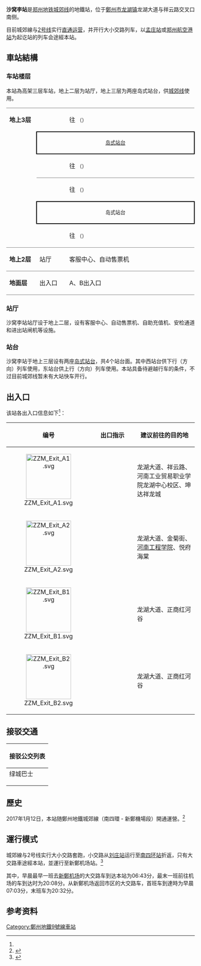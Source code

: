 {{Infobox station
|name = 沙窝李
|eng_name = SHAWOLI
|linecolour = {{郑州地铁颜色|C|s}}
|image = 
|caption = 
|country = {{CHN}}
|borough = [[河南省|河南省]][[郑州市|郑州市]][[新郑市|新郑市]]
|address = [[龍湖鎮_(新鄭市)|龙湖镇]]龙湖大道与祥云路交叉口南侧
|coordinates = 
|type = [[郑州地铁|郑州地铁]]车站
|code = 0938
|structure = 高架车站
|hall = 高架站厅
|line = {{郑州地铁线路名|C|full}}
|opened = 2017年1月12日
|exits = 2
|platform = 2座岛式站台 
|station_hours = 
|first = 
{{郑州地铁线路名|C|short}}
: 往{{郑州地铁起讫站|2|L}}：06:19
: 往{{郑州地铁起讫站|C|R}}：06:06<ref name="info9">{{cite web |url=https://www.zzmetro.com/lines/query/station/zid/10938#station |language= |title=站点信息 |publisher=郑州地铁集团 |date= |accessdate=2019年6月11日 |archive-date=2019年5月24日 |archive-url=https://web.archive.org/web/20190524030846/https://www.zzmetro.com/lines/query/station/zid/10938#station |dead-url=no }}</ref>
|last = 
{{郑州地铁线路名|C|short}}
: 往{{郑州地铁起讫站|2|L}}：22:53
: 往{{郑州地铁起讫站|C|R}}：22:06<ref name="info9" />
|adjacent=
{{Adjacent stations|system=ZZM
|line1=C|left1=十八里河|right1=双湖大道
}}
|route_map = 
}}

'''沙窝李站'''是[[郑州地铁|郑州地铁]][[郑州地铁城郊线|城郊线]]的地鐵站，位于[[鄭州市|鄭州市]][[龍湖鎮_(新鄭市)|龙湖镇]]龙湖大道与祥云路交叉口南侧。

目前城郊線与[[郑州地铁2号线|2号线]]实行[[直通运营|直通运营]]，并开行大小交路列车，以[[孟庄站_(地铁)|孟庄站]]或[[郑州航空港站_(地铁)|郑州航空港站]]为起讫站的列车会途經本站。

==車站結構==
=== 车站楼层 ===
本站為高架三层车站，地上二层为站厅，地上三层为两座岛式站台，供[[郑州地铁城郊线|城郊线]]使用。
{|border=0 cellspacing=0 cellpadding=3
|style="border-top:solid 1px gray;border-bottom:solid 1px gray;width:100px;vertical-align:top;" rowspan=6|'''地上3层'''
|style="border-top:solid 1px gray;width:100px;"|{{郑州地铁线路名|C}}
|style="border-top:solid 1px gray;width:550px;"|{{arrow|L}} 往{{郑州地铁起讫站|C|left}} <small>（{{stl|ZZM|十八里河}}）</small>
|-
|style="border-top:solid 2px black;border-right:solid 2px black;border-left:solid 2px black;border-bottom:solid 2px black;text-align:center;" colspan=2|<small>[[岛式站台|岛式站台]]</small>
|-
|style="border-bottom:solid 1px gray;"|{{郑州地铁线路名|C}}
|style="border-bottom:solid 1px gray;"|{{arrow|L}} 往{{郑州地铁起讫站|C|left}} <small>（{{stl|ZZM|十八里河}}）</small>
|-
|{{郑州地铁线路名|C}}
|往{{郑州地铁起讫站|C|right}} <small>（{{stl|ZZM|双湖大道}}） {{arrow|R}} 
|-
|style="border-top:solid 2px black;border-right:solid 2px black;border-left:solid 2px black;border-bottom:solid 2px black;text-align:center;" colspan=2|<small>岛式站台</small>
|-
|style="border-bottom:solid 1px gray;"|{{郑州地铁线路名|C}}
|style="border-bottom:solid 1px gray;"|往{{郑州地铁起讫站|C|right}} <small>（{{stl|ZZM|双湖大道}}） {{arrow|R}} 
|-
|style="border-bottom:solid 1px gray;vertical-align:top;"|'''地上2层'''
|style="border-bottom:solid 1px gray;vertical-align:top;"|站厅
|style="border-bottom:solid 1px gray;vertical-align:top;"|客服中心、自动售票机
|-
|style="border-bottom:solid 1px gray;vertical-align:top;"|'''地面层'''
|style="border-bottom:solid 1px gray;vertical-align:top;"|出入口
|style="border-bottom:solid 1px gray;vertical-align:top;"|A、B出入口
|}

=== 站厅 ===
沙窝李站站厅设于地上二层，设有客服中心、自动售票机、自助充值机、安检通道和进出站闸机等设施。

===站台===
沙窝李站于地上三层设有两座[[岛式站台|岛式站台]]，共4个站台面。其中西站台供下行（{{站|新郑机场}}方向）列车使用，东站台供上行（{{站|贾河}}方向）列车使用。本站具备待避越行车的条件，不过目前城郊线暂未有大站快车开行。

==出入口==
该站各出入口信息如下<ref name="info9" />：
{|class="wikitable"
! style="width:70px" |编号
! style="width:100px" |出口指示
! 建议前往的目的地
|-
| align="center" | [[File:ZZM_Exit_A1.svg|120px]]
| 
| 龙湖大道、祥云路、河南工业贸易职业学院龙湖中心校区、坤达祥龙城
|-
| align="center" | [[File:ZZM_Exit_A2.svg|120px]]
| 
| 龙湖大道、金菊街、[[河南工程学院|河南工程学院]]、悦府海棠
|-
| align="center" | [[File:ZZM_Exit_B1.svg|120px]]
| 
| 龙湖大道、正商红河谷
|-
| align="center" | [[File:ZZM_Exit_B2.svg|120px]]
| 
| 龙湖大道、正商红河谷
|}

== 接驳交通 ==
{| class="mw-collapsible mw-collapsed wikitable" style="margin: 0 auto; width: auto;" 
! 接驳公交列表
|-
|
;绿城巴士
{{郑州公交路线简单列表|width=98%|552|553|556}}
|}

==歷史==
2017年1月12日，本站随鄭州地鐵城郊線（南四環 - 新鄭機場段）開通運營。<ref>{{cite web|url=http://www.ha.xinhuanet.com/news/20170113/3621218_c.html|title=郑州地铁进入3.0时代 两条新线“开跑”|publisher=新华网河南|date=2017-01-13|accessdate=2017-01-31|archive-date=2017-02-02|archive-url=https://web.archive.org/web/20170202061947/http://www.ha.xinhuanet.com/news/20170113/3621218_c.html|dead-url=no}}</ref>

==運行模式==
城郊線与2号线实行大小交路套跑，小交路从[[刘庄站|刘庄站]]运行至[[南四环站_(郑州)|南四环站]]折返，只有大交路車途經本站，並運行至新鄭机场站。<ref>{{cite web|url=http://www.ha.xinhuanet.com/news/20170112/3618111_c.html|title=郑州地铁紫荆山站将能办理登机牌 到机场约50分钟|publisher=新华网河南|date=2017-01-12|accessdate=2017-01-31|archive-date=2017-01-14|archive-url=https://web.archive.org/web/20170114185724/http://www.ha.xinhuanet.com/news/20170112/3618111_c.html|dead-url=no}}</ref>

其中，早晨最早一班去[[新鄭机场|新鄭机场]]的大交路车到达本站为06:43分，最末一班前往机场的车到达时为20:08分。从新鄭机场返回市区的大交路车，首班车到達時为早晨07:03分，末班车为20:32分。

== 参考资料 ==
{{REFLIST}}

{{郑州地铁城郊线|nocat}}
{{鄭州地鐵車站列表}}


[[Category:鄭州地鐵9號線車站|Category:鄭州地鐵9號線車站]]